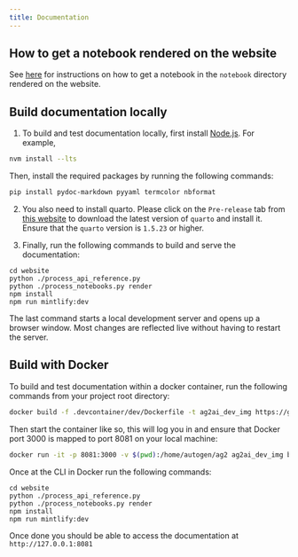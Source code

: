 ```yaml
---
title: Documentation
---
```


## How to get a notebook rendered on the website

See [here](https://github.com/ag2ai/ag2/blob/main/notebook/contributing.md#how-to-get-a-notebook-displayed-on-the-website) for instructions on how to get a notebook in the `notebook` directory rendered on the website.

## Build documentation locally

1. To build and test documentation locally, first install [Node.js](https://nodejs.org/en/download/). For example,

```bash
nvm install --lts
```

Then, install the required packages by running the following commands:

```bash
pip install pydoc-markdown pyyaml termcolor nbformat
```

2. You also need to install quarto. Please click on the `Pre-release` tab from [this website](https://quarto.org/docs/download/) to download the latest version of `quarto` and install it. Ensure that the `quarto` version is `1.5.23` or higher.

3. Finally, run the following commands to build and serve the documentation:

```console
cd website
python ./process_api_reference.py
python ./process_notebooks.py render
npm install
npm run mintlify:dev
```

The last command starts a local development server and opens up a browser window.
Most changes are reflected live without having to restart the server.

## Build with Docker

To build and test documentation within a docker container, run the following commands from your project root directory:

```bash
docker build -f .devcontainer/dev/Dockerfile -t ag2ai_dev_img https://github.com/ag2ai/ag2.git#main
```

Then start the container like so, this will log you in and ensure that Docker port 3000 is mapped to port 8081 on your local machine:

```bash
docker run -it -p 8081:3000 -v $(pwd):/home/autogen/ag2 ag2ai_dev_img bash
```

Once at the CLI in Docker run the following commands:

```console
cd website
python ./process_api_reference.py
python ./process_notebooks.py render
npm install
npm run mintlify:dev
```

Once done you should be able to access the documentation at `http://127.0.0.1:8081`
